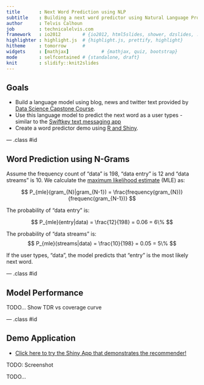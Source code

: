 ```yaml
---
title       : Next Word Prediction using NLP
subtitle    : Building a next word predictor using Natural Language Processing Techniques
author      : Telvis Calhoun
job         : technicalelvis.com
framework   : io2012        # {io2012, html5slides, shower, dzslides, ...}
highlighter : highlight.js  # {highlight.js, prettify, highlight}
hitheme     : tomorrow      #
widgets     : [mathjax]            # {mathjax, quiz, bootstrap}
mode        : selfcontained # {standalone, draft}
knit        : slidify::knit2slides
---
```


## Goals

- Build a language model using blog, news and twitter text provided by [Data Science Capstone Course](https://www.coursera.org/learn/data-science-project/home/welcome).
- Use this language model to predict the next word as a user types - similar to the [Swiftkey text messaging app](https://swiftkey.com/en) 
- Create a word predictor demo using [R and Shiny](http://shiny.rstudio.com/).

--- .class #id

## Word Prediction using N-Grams
Assume the frequency count of "data" is 198, "data entry" is 12 and "data streams" is 10. We calculate the [maximum likelihood estimate](https://en.wikipedia.org/wiki/Maximum_likelihood) (MLE) as:

$$
P_{mle}(gram_{N}|gram_{N-1}) = \frac{frequency(gram_{N})}{frequenc(gram_{N-1})}
$$

The probability of "data entry" is:

$$
P_{mle}(entry|data) = \frac{12}{198} = 0.06 = 6\%
$$

The probability of "data streams" is:
$$
P_{mle}(streams|data) = \frac{10}{198} = 0.05 = 5\%
$$

If the user types, "data", the model predicts that "entry" is the most likely next word.

--- .class #id


## Model Performance

TODO... Show TDR vs coverage curve


--- .class #id


## Demo Application

- [Click here to try the Shiny App that demonstrates the recommender!](https://technicalelvis.shinyapps.io/prince_song_recommender/)

TODO: Screenshot

TODO...
